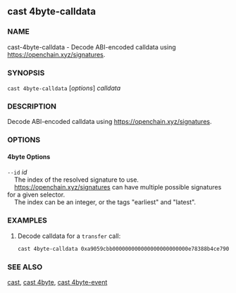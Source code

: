 
## cast 4byte-calldata

### NAME

cast-4byte-calldata - Decode ABI-encoded calldata using <https://openchain.xyz/signatures>.

### SYNOPSIS

`cast 4byte-calldata` [*options*] _calldata_

### DESCRIPTION

Decode ABI-encoded calldata using <https://openchain.xyz/signatures>.

### OPTIONS

#### 4byte Options

`--id` _id_  
&nbsp;&nbsp;&nbsp;&nbsp;The index of the resolved signature to use.
&nbsp;&nbsp;&nbsp;&nbsp;  
&nbsp;&nbsp;&nbsp;&nbsp;https://openchain.xyz/signatures can have multiple possible signatures for a given selector.  
&nbsp;&nbsp;&nbsp;&nbsp;The index can be an integer, or the tags "earliest" and "latest".

<CommonOptions />

### EXAMPLES

1. Decode calldata for a `transfer` call:
   ```sh
   cast 4byte-calldata 0xa9059cbb000000000000000000000000e78388b4ce79068e89bf8aa7f218ef6b9ab0e9d00000000000000000000000000000000000000000000000000174b37380cea000
   ```

### SEE ALSO

[cast](/reference/cast/overview), [cast 4byte](/reference/cast/cast-4byte), [cast 4byte-event](/reference/cast/cast-4byte-event)
